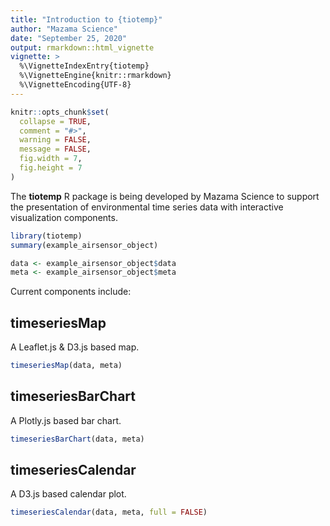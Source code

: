 ```yaml
---
title: "Introduction to {tiotemp}"
author: "Mazama Science"
date: "September 25, 2020"
output: rmarkdown::html_vignette
vignette: >
  %\VignetteIndexEntry{tiotemp}
  %\VignetteEngine{knitr::rmarkdown}
  %\VignetteEncoding{UTF-8}
---
```

  
```r
knitr::opts_chunk$set(
  collapse = TRUE,
  comment = "#>",
  warning = FALSE,
  message = FALSE,
  fig.width = 7,
  fig.height = 7
)
```

The **tiotemp** R package is being developed by Mazama Science  to support the
presentation of environmental time series data with interactive visualization
components.

```r
library(tiotemp)
summary(example_airsensor_object)
```


```r
data <- example_airsensor_object$data
meta <- example_airsensor_object$meta
```


Current components include:

## timeseriesMap

A Leaflet.js & D3.js based map.

```r
timeseriesMap(data, meta)
```


## timeseriesBarChart

A Plotly.js based bar chart.

```r
timeseriesBarChart(data, meta)
```

## timeseriesCalendar

A D3.js based calendar plot.

```r
timeseriesCalendar(data, meta, full = FALSE)
```
